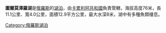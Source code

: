'''圖爾莫澤羅湖'''是[[俄羅斯|俄羅斯]]的[[湖泊|湖泊]]，由[[卡累利阿共和國|卡累利阿共和國]]負責管轄，海拔高度76米，長11.1公里、寬4.0公里，面積12.9平方公里，最大水深8米，湖中有多種魚類棲息。

{{Russia-geo-stub}}
[[Category:俄羅斯湖泊|Category:俄羅斯湖泊]]